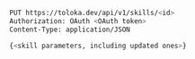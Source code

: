 ```bash
PUT https://toloka.dev/api/v1/skills/<id>
Authorization: OAuth <OAuth token>
Content-Type: application/JSON

{<skill parameters, including updated ones>}
```
